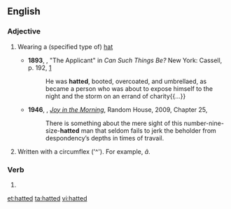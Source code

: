 ==English==

===Adjective===
{{en-adj|-}}

# {{lb|en|chiefly|in combination}} Wearing a (specified type of) [[hat]]
#* '''1893''', {{w|Ambrose Bierce}}, "The Applicant" in ''Can Such Things Be?'' New York: Cassell, p. 192, [https://books.google.ca/books?id=Jc1EAQAAMAAJ&printsec=frontcover#v=onepage&q&f=false]
#*: He was '''hatted''', booted, overcoated, and umbrellaed, as became a person who was about to expose himself to the night and the storm on an errand of charity{{...}}
#* '''1946''', {{w|P. G. Wodehouse}}, ''[[w:Joy in the Morning (Wodehouse novel)|Joy in the Morning]]'', Random House, 2009, Chapter 25,
#*: There is something about the mere sight of this number-nine-size-'''hatted''' man that seldom fails to jerk the beholder from despondency’s depths in times of travail.
# {{lb|en|typography}} Written with a circumflex ('^'). For example, ''â''.

===Verb===
{{head|en|verb form}}

# {{en-past of|hat}}

[[et:hatted]]
[[ta:hatted]]
[[vi:hatted]]